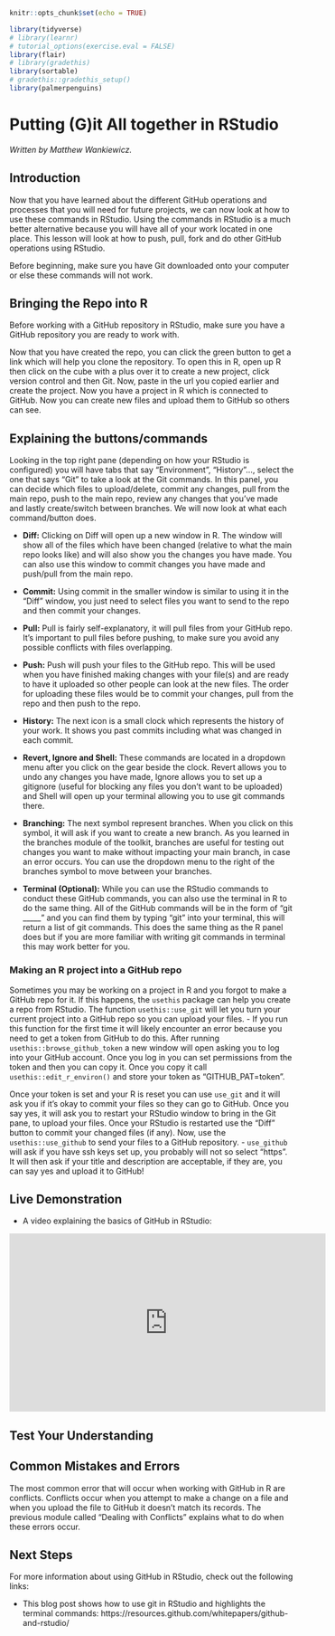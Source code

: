 
```r
knitr::opts_chunk$set(echo = TRUE)

library(tidyverse)
# library(learnr)
# tutorial_options(exercise.eval = FALSE)
library(flair)
# library(gradethis)
library(sortable)
# gradethis::gradethis_setup()
library(palmerpenguins)
```



# Putting (G)it All together in RStudio

*Written by Matthew Wankiewicz.*

## Introduction

Now that you have learned about the different GitHub operations and processes that you will need for future projects, we can now look at how to use these commands in RStudio. Using the commands in RStudio is a much better alternative because you will have all of your work located in one place. This lesson will look at how to push, pull, fork and do other GitHub operations using RStudio.

Before beginning, make sure you have Git downloaded onto your computer or else these commands will not work.

## Bringing the Repo into R

Before working with a GitHub repository in RStudio, make sure you have a GitHub repository you are ready to work with.  

Now that you have created the repo, you can click the green button to get a link which will help you clone the repository. To open this in R, open up R then click on the cube with a plus over it to create a new project, click version control and then Git. Now, paste in the url you copied earlier and create the project. Now you have a project in R which is connected to GitHub. Now you can create new files and upload them to GitHub so others can see. 

## Explaining the buttons/commands

Looking in the top right pane (depending on how your RStudio is configured) you will have tabs that say "Environment", "History"..., select the one that says "Git" to take a look at the Git commands. In this panel, you can decide which files to upload/delete, commit any changes, pull from the main repo, push to the main repo, review any changes that you've made and lastly create/switch between branches. We will now look at what each command/button does.

- **Diff:** Clicking on Diff will open up a new window in R. The window will show all of the files which have been changed (relative to what the main repo looks like) and will also show you the changes you have made. You can also use this window to commit changes you have made and push/pull from the main repo. 

- **Commit:** Using commit in the smaller window is similar to using it in the "Diff" window, you just need to select files you want to send to the repo and then commit your changes.

- **Pull:** Pull is fairly self-explanatory, it will pull files from your GitHub repo. It's important to pull files before pushing, to make sure you avoid any possible conflicts with files overlapping. 

- **Push:** Push will push your files to the GitHub repo. This will be used when you have finished making changes with your file(s) and are ready to have it uploaded so other people can look at the new files. The order for uploading these files would be to commit your changes, pull from the repo and then push to the repo.

- **History:** The next icon is a small clock which represents the history of your work. It shows you past commits including what was changed in each commit.

- **Revert, Ignore and Shell:** These commands are located in a dropdown menu after you click on the gear beside the clock. Revert allows you to undo any changes you have made, Ignore allows you to set up a gitignore (useful for blocking any files you don't want to be uploaded) and Shell will open up your terminal allowing you to use git commands there. 

- **Branching:** The next symbol represent branches. When you click on this symbol, it will ask if you want to create a new branch. As you learned in the branches module of the toolkit, branches are useful for testing out changes you want to make without impacting your main branch, in case an error occurs. You can use the dropdown menu to the right of the branches symbol to move between your branches.

- **Terminal (Optional):** While you can use the RStudio commands to conduct these GitHub commands, you can also use the terminal in R to do the same thing. All of the GitHub commands will be in the form of "git _____" and you can find them by typing "git" into your terminal, this will return a list of git commands. This does the same thing as the R panel does but if you are more familiar with writing git commands in terminal this may work better for you. 

### Making an R project into a GitHub repo

Sometimes you may be working on a project in R and you forgot to make a GitHub repo for it. If this happens, the `usethis` package can help you create a repo from RStudio. The function `usethis::use_git` will let you turn your current project into a GitHub repo so you can upload your files. 
  - If you run this function for the first time it will likely encounter an error because you need to get a token from GitHub to do this. After running `usethis::browse_github_token` a new window will open asking you to log into your GitHub account. Once you log in you can set permissions from the token and then you can copy it. Once you copy it call `usethis::edit_r_environ()` and store your token as "GITHUB_PAT=token". 

Once your token is set and your R is reset you can use `use_git` and it will ask you if it's okay to commit your files so they can go to GitHub. Once you say yes, it will ask you to restart your RStudio window to bring in the Git pane, to upload your files. Once your RStudio is restarted use the "Diff" button to commit your changed files (if any). Now, use the `usethis::use_github` to send your files to a GitHub repository. 
  - `use_github` will ask if you have ssh keys set up, you probably will not so select "https". It will then ask if your title and description are acceptable, if they are, you can say yes and upload it to GitHub!

## Live Demonstration 

- A video explaining the basics of GitHub in RStudio:

<iframe width="560" height="315" src="https://www.youtube.com/embed/lCWu3aL1WQ0" frameborder="0" allow="accelerometer; autoplay; clipboard-write; encrypted-media; gyroscope; picture-in-picture" allowfullscreen></iframe>

## Test Your Understanding

<!-- ```{r github-rstudio-mc1, echo=F} -->
<!-- question("True or False, you can use the terminal OR the git pane in RStudio to use git commands?", -->
<!--          answer("True", correct = T), -->
<!--          answer("False"), -->
<!--          allow_retry = T) -->
<!-- ``` -->

<!-- ```{r github-rstudio-mc2, echo=F} -->
<!-- question("Which package allows you to create GitHub repositories from R projects?", -->
<!--          answer("`usethis`", correct = T), -->
<!--          answer("`githubcreate`"), -->
<!--          answer("`tidyverse`"), -->
<!--          answer("`dplyr`"), -->
<!--          random_answer_order = T, -->
<!--          allow_retry = T) -->
<!-- ``` -->

<!-- ```{r github-rstudio-mc3, echo=F} -->
<!-- question("How do you avoid GitHub conflicts in R (this was also asked in a previous lesson)?", -->
<!--          answer("Conflicts don't happen in R"), -->
<!--          answer("Push then Pull"), -->
<!--          answer("Pull then Push", correct = T), -->
<!--          answer("What's a conflict?"), -->
<!--          allow_retry = T) -->
<!-- ``` -->

<!-- ```{r github-rstudio-mc4, echo=F} -->
<!-- question("Which does the pull command do?", -->
<!--          answer("Updates your local files from your repository", correct = T), -->
<!--          answer("Updates your repository from your local files"), -->
<!--          answer("Creates a new branch"), -->
<!--          answer("Opens up the terminal"), -->
<!--          random_answer_order = T, -->
<!--          allow_retry = T) -->
<!-- ``` -->

<!-- ```{r github-rstudio-mc5, echo=F} -->
<!-- question("Which does the push command do?", -->
<!--          answer("Updates your local files from your repository"), -->
<!--          answer("Updates your repository from your local files", correct = T), -->
<!--          answer("Creates a new branch"), -->
<!--          answer("Opens up the terminal"), -->
<!--          random_answer_order = T, -->
<!--          allow_retry = T) -->
<!-- ``` -->


<!-- ```{r github-rstudio-rank, echo=F} -->
<!-- order <- c("Make changes in file", "commit changes", -->
<!--            "pull from the main repo", "push to the repo") -->

<!-- question_rank("What is the workflow for uploading a file to a GitHub repo from R? (SORT first -> last)", -->
<!--               answer(order, correct = T), -->
<!--               answer(rev(order), message = "Other way!"), -->
<!--          allow_retry = T) -->
<!-- ``` -->

## Common Mistakes and Errors

The most common error that will occur when working with GitHub in R are conflicts. Conflicts occur when you attempt to make a change on a file and when you upload the file to GitHub it doesn't match its records. The previous module called "Dealing with Conflicts" explains what to do when these errors occur.
  
## Next Steps

For more information about using GitHub in RStudio, check out the following links:

  - This blog post shows how to use git in RStudio and highlights the terminal commands: https://resources.github.com/whitepapers/github-and-rstudio/

















